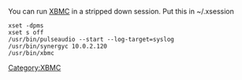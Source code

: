 You can run [[XBMC]] in a stripped down session. Put this in ~/.xsession
<pre>
xset -dpms
xset s off
/usr/bin/pulseaudio --start --log-target=syslog
/usr/bin/synergyc 10.0.2.120
/usr/bin/xbmc
</pre>

[[Category:XBMC]]
